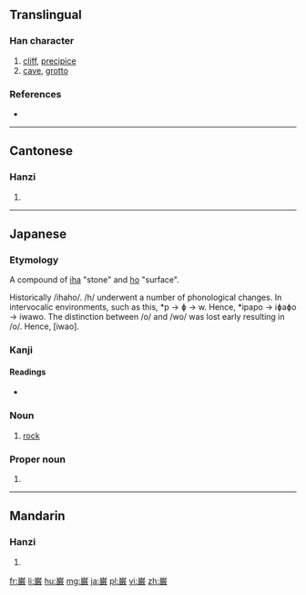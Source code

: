 {{also|巖}}
==Translingual==

===Han character===
{{Han char|rn=46|rad=山|as=17|sn=20|four=|canj=山火一大 (UFMK)|ids=⿱[[山]][[厳]]}}

# [[cliff]], [[precipice]]
# [[cave]], [[grotto]]

===References===
* {{Han ref|kx=0322.291|dkj=08624|dj=0622.420|hdz=10806.161|uh=5DCC|ud=24012}}

----

==Cantonese==

===Hanzi===
{{yue-hanzi|jyut=ngaam4|y=ngaam4}}

# {{defn|lang=yue|sort=山17}}

----

==Japanese==

===Etymology===
A compound of [[岩|iha]] "stone" and [[秀|ho]] "surface".

Historically /ihaho/. /h/ underwent a number of phonological changes. In intervocalic environments, such as this, *p → ɸ → w. Hence, *ipapo → iɸaɸo → iwawo. The distinction between /o/ and /wo/ was lost early resulting in /o/. Hence, [iwao].

===Kanji===
{{ja-kanji|grade=|rs=山17}}

====Readings====
* {{ja-readings|on=[[がん]] (gan)|kun=[[けわしい]] (kewashii), [[いわお]] (iwao)}}

===Noun===
{{ja-noun|いわ|hhira=いは}}

# [[rock]]

===Proper noun===
{{ja-pos|いわお|proper|hhira=いはほ}}

# {{given name|male|lang=ja|sort=いわお}}

----

==Mandarin==

===Hanzi===
{{cmn-hanzi|pin=[[yán]] ([[yan2]])|wg=yen<sup>2</sup>}}

# {{defn|lang=cmn|sort=山17}}

[[fr:巌]]
[[li:巌]]
[[hu:巌]]
[[mg:巌]]
[[ja:巌]]
[[pl:巌]]
[[vi:巌]]
[[zh:巌]]